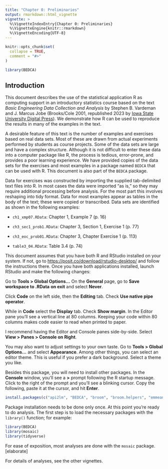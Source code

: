 ```yaml
---
title: "Chapter 0: Preliminaries"
output: rmarkdown::html_vignette
vignette: >
  %\VignetteIndexEntry{Chapter 0: Preliminaries}
  %\VignetteEngine{knitr::rmarkdown}
  %\VignetteEncoding{UTF-8}
---
```


```r
knitr::opts_chunk$set(
  collapse = TRUE,
  comment = "#>"
)
```

```r
library(BEDCA)
```

## Introduction

This document describes the use of the statistical application R as computing support in an introductory statistics course based on the text *Basic Engineering Data Collection and Analysis* by Stephen B. Vardeman and J. Marcus Jobe (Brooks/Cole 2001, republished 2023 by [Iowa State University Digital Press](https://www.iastatedigitalpress.com/plugins/books/127/)). We demonstrate how R can be used to reproduce the results in many of the examples in the text.

A desirable feature of this text is the number of examples and exercises based on real data sets. Most of these are drawn from actual experiments performed by students as course projects. Some of the data sets are large and have a complex structure. Although it is not difficult to enter these data into a computer package like R, the process is tedious, error-prone, and provides a poor learning experience. We have provided copies of the data sets for the exercises and most examples in a package named `BEDCA` that can be used with R. This document is also part of the `BEDCA` package.

Data for exercises was constructed by importing the supplied tab-delimited text files into R. In most cases the data were imported "as is," so they may require additional processing before analysis. For the most part this involves reshaping into tidy format. Data for most examples appear as tables in the body of the text; these were copied or transcribed. Data sets are identified as shown in the following examples:

-   `ch1_xmp07.RData`: Chapter 1, Example 7 (p. 16)

-   `ch3_sec1_prob1.RData`: Chapter 3, Section 1, Exercise 1 (p. 77)

-   `ch3_eoc_prob01.RData`: Chapter 3, Chapter Exercise 1 (p. 113)

-   `table3_04.RData`: Table 3.4 (p. 74)

This document assumes that you have both R and RStudio installed on your system. If not, go to <https://posit.co/download/rstudio-desktop/> and follow the instructions there. Once you have both applications installed, launch RStudio and make the following changes:

Go to **Tools \> Global Options...** On the **General** page, go to **Save workspace to .RData** **on exit** and select **Never**.

Click **Code** on the left side, then the **Editing** tab. Check **Use native pipe operator**.

While in **Code** select the **Display** tab. Check **Show margin**. In the Editor pane you'll see a vertical line at 80 columns. Keeping your code within 80 columns makes code easier to read when printed to paper.

I recommend having the Editor and Console panes side-by-side. Select **View \> Panes \> Console on Right**.

You may also want to adjust settings to your own taste. Go to **Tools \> Global Options...** and select **Appearance**. Among other things, you can select an editor theme. This is useful if you prefer a dark background. Select a theme you like.

Besides this package, you will need to install other packages. In the **Console** window, you'll see a **\>** prompt following the R startup message. Click to the right of the prompt and you'll see a blinking cursor. Copy the following, paste it at the cursor, and hit **Enter**.

```r
install.packages(c("api2lm", "BEDCA", "broom", "broom.helpers", "emmeans", "fastDummies", "GGally", "ggfortify", "here", "infer", "mosaic", "multcomp", "openintro", "readxl", "scales", "tidyverse", "tinytex", "writexl"))
```

Package installation needs to be done only once. At this point you're ready to do analysis. The first step is to load the necessary packages with the `library()` function; for example:

```r
library(BEDCA)
library(mosaic)
library(tidyverse)
```

For ease of exposition, most analyses are done with the `mosaic` package. [elaborate]

For details of analyses, see the other vignettes.

